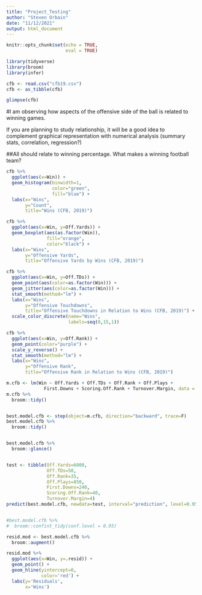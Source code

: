 ```yaml
---
title: "Project_Testing"
author: "Steven Orbain"
date: "11/12/2021"
output: html_document
---
```


```r
knitr::opts_chunk$set(echo = TRUE,
                      eval = TRUE)

library(tidyverse)
library(broom)
library(infer)
```

```r
cfb <- read.csv("cfb19.csv")
cfb <- as_tibble(cfb)

glimpse(cfb)
```

#I am observing how aspects of the offensive side of the ball is related to winning games.

If you are planning to study relationship, it will be a good idea to complement graphical representation with numerical analysis (summary stats, correlation, regression?)

##All should relate to winning percentage. What makes a winning football team?

```r
cfb %>%
  ggplot(aes(x=Win)) +
  geom_histogram(binwidth=1,
                 color="green",
                 fill="blue") + 
  labs(x="Wins",
       y="Count",
       title="Wins (CFB, 2019)")

```

```r
cfb %>%
  ggplot(aes(x=Win, y=Off.Yards)) +
  geom_boxplot(aes(as.factor(Win)),
               fill="orange",
               color="black") + 
  labs(x="Wins",
       y="Offensive Yards",
       title="Offensive Yards by Wins (CFB, 2019)")

```

```r
cfb %>%
  ggplot(aes(x=Win, y=Off.TDs)) +
  geom_point(aes(color=as.factor(Win))) + 
  geom_jitter(aes(color=as.factor(Win))) +
  stat_smooth(method="lm") +
  labs(x="Wins",
       y="Offensive Touchdowns",
       title="Offensive Touchdowns in Relation to Wins (CFB, 2019)") +
  scale_color_discrete(name="Wins",
                       labels=seq(0,15,1))
```

```r
cfb %>%
  ggplot(aes(x=Win, y=Off.Rank)) +
  geom_point(color="purple") + 
  scale_y_reverse() + 
  stat_smooth(method="lm") +
  labs(x="Wins",
       y="Offensive Rank",
       title="Offensive Rank in Relation to Wins (CFB, 2019)")
```

```r
m.cfb <- lm(Win ~ Off.Yards + Off.TDs + Off.Rank + Off.Plays +
              First.Downs + Scoring.Off.Rank + Turnover.Margin, data = cfb)
m.cfb %>%
  broom::tidy()


best.model.cfb <- step(object=m.cfb, direction="backward", trace=F)
best.model.cfb %>%
  broom::tidy()


best.model.cfb %>%
  broom::glance()


test <- tibble(Off.Yards=6000,
               Off.TDs=50,
               Off.Rank=35,
               Off.Plays=850,
               First.Downs=240,
               Scoring.Off.Rank=40,
               Turnover.Margin=4)
predict(best.model.cfb, newdata=test, interval="prediction", level=0.95)


#best.model.cfb %>%
#  broom::confint_tidy(conf.level = 0.95)

resid.mod <- best.model.cfb %>%
  broom::augment()

resid.mod %>%
  ggplot(aes(x=Win, y=.resid)) + 
  geom_point() +
  geom_hline(yintercept=0,
             color='red') +
  labs(y='Residuals',
       x='Wins')
```